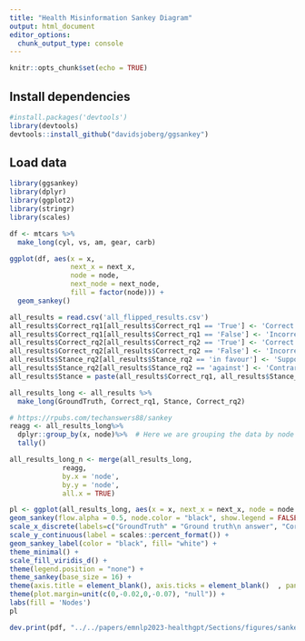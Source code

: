 ```yaml
---
title: "Health Misinformation Sankey Diagram"
output: html_document
editor_options: 
  chunk_output_type: console
---
```


```r
knitr::opts_chunk$set(echo = TRUE)
```




## Install dependencies

```r
#install.packages('devtools')
library(devtools)
devtools::install_github("davidsjoberg/ggsankey")
```

## Load data

```r
library(ggsankey)
library(dplyr)
library(ggplot2)
library(stringr)
library(scales)
```

```r
df <- mtcars %>%
  make_long(cyl, vs, am, gear, carb)
```


```r
ggplot(df, aes(x = x, 
               next_x = next_x, 
               node = node, 
               next_node = next_node,
               fill = factor(node))) +
  geom_sankey()
```

```r
all_results = read.csv('all_flipped_results.csv')
all_results$Correct_rq1[all_results$Correct_rq1 == 'True'] <- 'Correct'
all_results$Correct_rq1[all_results$Correct_rq1 == 'False'] <- 'Incorrect'
all_results$Correct_rq2[all_results$Correct_rq2 == 'True'] <- 'Correct'
all_results$Correct_rq2[all_results$Correct_rq2 == 'False'] <- 'Incorrect'
all_results$Stance_rq2[all_results$Stance_rq2 == 'in favour'] <- 'Supporting Evidence'
all_results$Stance_rq2[all_results$Stance_rq2 == 'against'] <- 'Contrary Evidence'
all_results$Stance = paste(all_results$Correct_rq1, all_results$Stance_rq2, sep=" &\n")
```

```r
all_results_long <- all_results %>%
  make_long(GroundTruth, Correct_rq1, Stance, Correct_rq2)
```

```{r]}
# https://rpubs.com/techanswers88/sankey
reagg <- all_results_long%>%
  dplyr::group_by(x, node)%>%  # Here we are grouping the data by node and then we are taking the frequency of it 
  tally()

all_results_long_n <- merge(all_results_long, 
             reagg, 
             by.x = 'node', 
             by.y = 'node', 
             all.x = TRUE)
```

```r
pl <- ggplot(all_results_long, aes(x = x, next_x = next_x, node = node , next_node = next_node, fill = factor(node), label = node)) +
geom_sankey(flow.alpha = 0.5, node.color = "black", show.legend = FALSE) + 
scale_x_discrete(labels=c("GroundTruth" = "Ground truth\n answer", "Correct_rq1" = "Question-only\n correctness\n (RQ1)", "Stance" = "Evidence-biased\n condition", "Correct_rq2" = "Evidence-biased\n correctness\n (RQ2)")) +
scale_y_continuous(label = scales::percent_format()) +
geom_sankey_label(color = "black", fill= "white") +
theme_minimal() +
scale_fill_viridis_d() +
theme(legend.position = "none") +
theme_sankey(base_size = 16) +
theme(axis.title = element_blank(), axis.ticks = element_blank()  , panel.grid = element_blank()) +
theme(plot.margin=unit(c(0,-0.02,0,-0.07), "null")) +
labs(fill = 'Nodes')
pl
```

```r
dev.print(pdf, "../../papers/emnlp2023-healthgpt/Sections/figures/sankey.pdf", width=8, height=5)
```